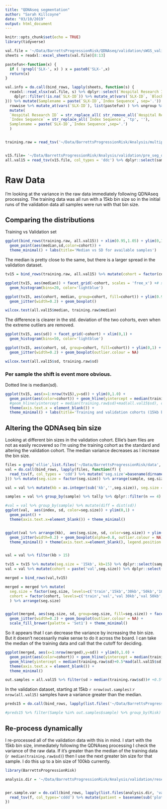 ```yaml
---
title: "QDNAseq segmentation"
author: "Sarah Killcoyne"
date: "03/10/2019"
output: html_document
---
```


```r
knitr::opts_chunk$set(echo = TRUE)
library(tidyverse)

val.file = '~/Data/BarrettsProgressionRisk/QDNAseq/validation/sWGS_validation_batches.xlsx'
sheets = readxl::excel_sheets(val.file)[8:13]

pastefun<-function(x) {
  if ( !grepl('SLX-', x) ) x = paste0('SLX-',x)
  return(x)
}

val.info = do.call(bind_rows, lapply(sheets, function(s) {
  readxl::read_xlsx(val.file, s) %>% dplyr::select(`Hospital Research ID`, matches('Status'), `Block ID`,`Sample Type`, `SLX-ID`, `Index Sequence`, Cohort, Batch, RA, matches('Collection')) %>% 
    dplyr::filter(!is.na(`SLX-ID`)) %>% mutate_at(vars(`SLX-ID`, `Block ID`), list(as.character)) 
})) %>% mutate(Samplename = paste(`SLX-ID`,`Index Sequence`, sep='.')) %>% 
  rowwise %>% mutate_at(vars(`SLX-ID`), list(pastefun) ) %>% ungroup %>% 
  mutate(
  `Hospital Research ID` = str_replace_all( str_remove_all(`Hospital Research ID`, " "), '/', '_'), 
  `Index Sequence` = str_replace_all(`Index Sequence`, 'tp', ''),
  Samplename = paste(`SLX-ID`,`Index Sequence`,sep='.')
  )


training.raw = read_tsv('~/Data/BarrettsProgressionRisk/Analysis/multipcf_perPatient/pre_seg_medians.tsv', col_types = 'cdd') %>% dplyr::rename(sd='SD',sample='Sample') %>% mutate(cohort = 'train')


v15.file= '~/Data/BarrettsProgressionRisk/Analysis/validation/pre_seg_disp.tsv'
all.val15 = read_tsv(v15.file, col_types = 'ddc') %>% dplyr::select(sample,median,sd) %>% mutate(cohort='val')
```

# Raw Data

I'm looking at the variance in the raw data immediately following QDNAseq processing. The training data was all run with a 15kb bin size so in the initial runs of the validation data all samples were run with that bin size.

## Comparing the distributions

Training vs Validation set

```r
ggplot(bind_rows(training.raw, all.val15)) + xlim(0.95,1.05) + ylim(0,1.0) + 
  geom_point(aes(median,sd,color=cohort)) + 
  theme_minimal() + labs(title='Median vs SD for available samples')
```

The median is pretty close to the same, but there is a larger spread in the validation dataset.

```r
tv15 = bind_rows(training.raw, all.val15) %>% mutate(cohort = factor(cohort))

ggplot(tv15, aes(median)) + facet_grid(~cohort, scales = 'free_x') +# xlim(0.95,1.05) +
  geom_histogram(bins=20, color='lightblue')

ggplot(tv15, aes(cohort, median, group=cohort, fill=cohort)) + ylim(0.95,1.05) +
  geom_jitter(width=0.2) + geom_boxplot() 

wilcox.test(all.val15$median, training.raw$median)
```

The difference is clearer in the std. deviation of the two cohorts, even when the extreme outliers are removed.

```r
ggplot(tv15, aes(sd)) + facet_grid(~cohort) + xlim(0,1) +
  geom_histogram(bins=50, color='lightblue')

ggplot(tv15, aes(cohort, sd, group=cohort, fill=cohort)) + ylim(0,1) + 
  geom_jitter(width=0.2) + geom_boxplot(outlier.colour = NA) 

wilcox.test(all.val15$sd, training.raw$sd)
```

### Per sample the shift is event more obvious.

Dotted line is median(sd).
```r
ggplot(tv15, aes(x=1:nrow(tv15),y=sd)) + ylim(0,1.0) + 
  geom_point(aes(color=cohort)) + geom_hline(yintercept = median(training.raw$sd), linetype='dashed') +
  #geom_hline(yintercept = median(training.raw$sd)+mad(all.val15$sd), color='grey39') +
  theme(axis.text.x = element_blank()) +
  theme_minimal() + labs(title='Training and validation cohorts (15kb bins)')
```

## Altering the QDNAseq bin size

Looking at different bin sizes in the validation cohort. Ellie's bam files are not as easily recovered so I'm using the training cohort as the standard and altering the validation cohort. The median variance decreases as I increase the bin size.
```r
files = grep('ellie',list.files('~/Data/BarrettsProgressionRisk/data', 'prepped_dist.tsv', recursive = T, full.names = T),invert = T, value=T)
val = do.call(bind_rows, lapply(files, function(f) {
  read_tsv(f, col_types = 'cdd') %>% mutate('seg.size'=basename(dirname(f)))
})) %>% mutate(seg.size = factor(seg.size)) %>% arrange(sample, seg.size)

val = val %>% mutate(kb = as.integer(sub('kb','',seg.size)), seg.size = factor(seg.size, levels=c('15kb','30kb','50kb','100kb','500kb'), ordered=T)) %>% arrange(kb) %>% mutate(index = row_number())

samples = val %>% group_by(sample) %>% tally %>% dplyr::filter(n == 4) %>% select(sample) %>% pull 

#val = val %>% group_by(sample) %>% mutate(diff = dist(sd))
ggplot(val,  aes(index, sd, color=seg.size)) + ylim(0,1) + 
  geom_point() + 
  theme(axis.text.x=element_blank()) + theme_minimal()


ggplot(val %>% arrange(kb),  aes(seg.size, sd, color=seg.size)) + ylim(0,1) + 
  geom_jitter(width=0.2) + geom_boxplot(alpha=0.8, outlier.colour = NA) +
  theme_minimal() + theme(axis.text.x=element_blank(), legend.position = 'none') 


val = val %>% filter(kb > 15)

tv15 = tv15 %>% mutate(seg.size = '15kb', kb=15) %>% dplyr::select(sample,cohort,seg.size,kb,sd,median)
val = val %>% mutate(cohort = paste('val',seg.size)) %>% dplyr::select(sample,cohort,seg.size,kb,sd,median)

merged = bind_rows(val,tv15) 

merged = merged %>% mutate(
  seg.size = factor(seg.size, levels=c('train','15kb','30kb','50kb','100kb','500kb'), ordered=T),
  cohort = factor(cohort, levels=c('train','val','val 30kb','val 50kb','val 100kb','val 500kb'), ordered=T)
  ) %>% arrange(seg.size)


ggplot(merged, aes(seg.size, sd, group=seg.size, fill=seg.size)) + facet_grid(~cohort, scales='free_x') + ylim(0,1) +
  geom_jitter(width=0.2) + geom_boxplot(outlier.colour = NA) + 
  scale_fill_brewer(palette = 'Set1') + theme_minimal()

```


So it appears that I can decrease the variance by increasing the bin size.  But it doesn't necessarily make sense to do it across the board.  I can take the median of the training data and call that the cutoff for deciding.  

```r
ggplot(merged, aes(x=1:nrow(merged),y=sd)) + ylim(0,1.0) + 
  geom_point(aes(color=cohort)) + geom_hline(yintercept = median(training.raw$sd), linetype='dashed') +
  geom_hline(yintercept = median(training.raw$sd)+0.5*mad(all.val15$sd), color='grey39') +
  theme(axis.text.x = element_blank()) +
  theme_minimal() 

out.samples = all.val15 %>% filter(sd > median(training.raw$sd))# +0.5*mad(all.val15$sd)))

```

In the validation dataset, starting at 15kb `r nrow(out.samples)`:`r nrow(all.val15)` samples have a variance greater than the median.


```r
preds15 = do.call(bind_rows, lapply(list.files('~/Data/BarrettsProgressionRisk/Analysis/validation/multipcf/predictions_model_5e6/0.9','predictions',full.names=T, recursive=T), function(f) read_tsv(f,col_types='cddcccDcccc')))

#preds15 %>% filter(Sample %in% out.samples$sample) %>% group_by(Risk) %>% tally
```

## Re-process dynamically

I re-processed all of the validation data with this in mind.  I start with the 15kb bin size, immediately following the QDNAseq processing I check the variance of the raw data.  If it's greater than the median of the training data (`r median(training.raw$sd)`) then I use the next greater bin size for that sample.  I do this up to a bin size of 100kb currently.

```r
library(BarrettsProgressionRisk)

analysis.dir = '~/Data/BarrettsProgressionRisk/Analysis/validation/resegment/'


per.sample.var = do.call(bind_rows, lapply(list.files(analysis.dir, 'variance.tsv', recursive=T, full.names=T), function(f) {
  read_tsv(f, col_types='cddd') %>% mutate(patient = basename(sub('plots','',dirname(f))))
})



```






